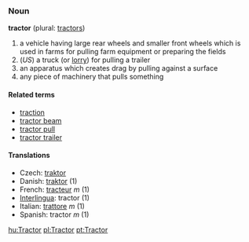 === Noun ===
'''tractor''' (plural: [[tractors]])

# a vehicle having large rear wheels and smaller front wheels which is used in farms for pulling farm equipment or preparing the fields
# (''US'') a truck (or [[lorry]]) for pulling a trailer<!-- we don't use this in Australia - not sure about UK -->
# an apparatus which creates drag by pulling against a surface
# any piece of machinery that pulls something

====Related terms====
*[[traction]]
*[[tractor beam]]
*[[tractor pull]]
*[[tractor trailer]]

==== Translations ====
*Czech: [[traktor]]
*Danish: [[traktor]] (1)
*French: [[tracteur]] ''m'' (1)
*[[Interlingua]]: tractor (1)
*Italian: [[trattore]] ''m'' (1)
*Spanish: tractor ''m'' (1)

[[hu:Tractor]]
[[pl:Tractor]]
[[pt:Tractor]]